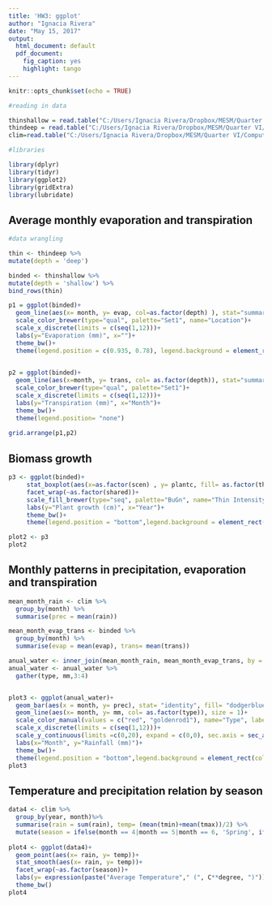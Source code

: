 ```yaml
---
title: 'HW3: ggplot'
author: "Ignacia Rivera"
date: "May 15, 2017"
output:
  html_document: default
  pdf_document:
    fig_caption: yes
    highlight: tango
---
```


```r
knitr::opts_chunk$set(echo = TRUE)

#reading in data

thinshallow = read.table("C:/Users/Ignacia Rivera/Dropbox/MESM/Quarter VI/ComputingForEnvScience/Rivera_ESM262/HW3/resthin.shallow.txt", header=T)
thindeep = read.table("C:/Users/Ignacia Rivera/Dropbox/MESM/Quarter VI/ComputingForEnvScience/Rivera_ESM262/HW3/resthin.deep.txt", header=T)
clim=read.table("C:/Users/Ignacia Rivera/Dropbox/MESM/Quarter VI/ComputingForEnvScience/Rivera_ESM262/HW3/sierraclim.txt",header=T)

#libraries

library(dplyr)
library(tidyr)
library(ggplot2)
library(gridExtra)
library(lubridate)

```

## Average monthly evaporation and transpiration 

```r

#data wrangling 

thin <- thindeep %>% 
mutate(depth = 'deep') 

binded <- thinshallow %>% 
mutate(depth = 'shallow') %>% 
bind_rows(thin)

p1 = ggplot(binded)+ 
  geom_line(aes(x= month, y= evap, col=as.factor(depth) ), stat="summary", fun.y="mean", size =1) +
  scale_color_brewer(type="qual", palette="Set1", name="Location")+
  scale_x_discrete(limits = c(seq(1,12)))+
  labs(y="Evaporation (mm)", x="")+
  theme_bw()+
  theme(legend.position = c(0.935, 0.78), legend.background = element_rect(color = "black"))
 

p2 = ggplot(binded)+
  geom_line(aes(x=month, y= trans, col= as.factor(depth)), stat="summary", fun.y="mean", size= 1)+
  scale_color_brewer(type="qual", palette="Set1")+
  scale_x_discrete(limits = c(seq(1,12)))+
  labs(y="Transpiration (mm)", x="Month")+
  theme_bw()+
  theme(legend.position= "none")
  
grid.arrange(p1,p2)
```

##  Biomass growth 

```r

p3 <- ggplot(binded)+ 
     stat_boxplot(aes(x=as.factor(scen) , y= plantc, fill= as.factor(thin)))+
     facet_wrap(~as.factor(shared))+
     scale_fill_brewer(type="seq", palette="BuGn", name="Thin Intensity")+
     labs(y="Plant growth (cm)", x="Year")+
     theme_bw()+
     theme(legend.position = "bottom",legend.background = element_rect(color = "black"))

plot2 <- p3
plot2
```

## Monthly patterns in precipitation, evaporation and transpiration

```r

mean_month_rain <- clim %>%
  group_by(month) %>% 
  summarise(prec = mean(rain)) 

mean_month_evap_trans <- binded %>%
  group_by(month) %>% 
  summarise(evap = mean(evap), trans= mean(trans)) 

anual_water <- inner_join(mean_month_rain, mean_month_evap_trans, by = "month")
anual_water <- anual_water %>% 
  gather(type, mm,3:4)


plot3 <- ggplot(anual_water)+
  geom_bar(aes(x = month, y= prec), stat= "identity", fill= "dodgerblue3")+
  geom_line(aes(x= month, y= mm, col= as.factor(type)), size = 1)+
  scale_color_manual(values = c("red", "goldenrod1"), name="Type", labels = c("Evaporation", "Transpiration"))+
  scale_x_discrete(limits = c(seq(1,12)))+
  scale_y_continuous(limits =c(0,20), expand = c(0,0), sec.axis = sec_axis(~., name="Milimeters of evaporated or transpirated water"))+
  labs(x="Month", y="Rainfall (mm)")+
  theme_bw()+
  theme(legend.position = "bottom",legend.background = element_rect(color = "black"))
plot3
```

## Temperature and precipitation relation by season

```r

data4 <- clim %>% 
  group_by(year, month)%>% 
  summarise(rain = sum(rain), temp= (mean(tmin)+mean(tmax))/2) %>% 
  mutate(season = ifelse(month == 4|month == 5|month == 6, 'Spring', ifelse (month == 7|month == 8|month == 9, 'Summer', ifelse(month == 10|month == 11|month == 12, 'Fall' , 'Winter'))))
  
plot4 <- ggplot(data4)+
  geom_point(aes(x= rain, y= temp))+
  stat_smooth(aes(x= rain, y= temp))+
  facet_wrap(~as.factor(season))+
  labs(y= expression(paste("Average Temperature"," (", C**degree, ")")), x="Rainfall (mm)")+
  theme_bw()
plot4

```

